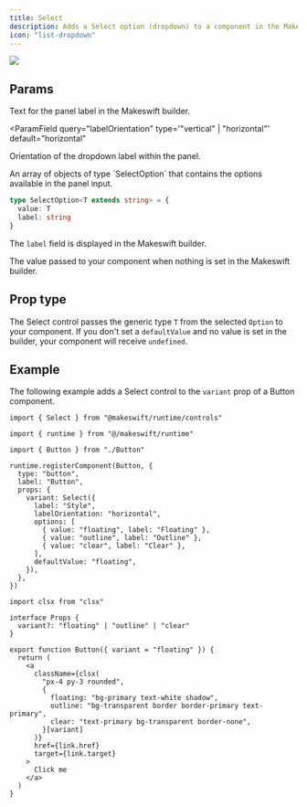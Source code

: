 ```yaml
---
title: Select
description: Adds a Select option (dropdown) to a component in the Makeswift builder to visually select a `string` value.
icon: "list-dropdown"
---
```


<Frame
  type="glass"
  caption="A Select panel for a Button component to change the style"
>
  <img src="/images/select-panel.png" />
</Frame>

## Params

<ParamField query="label" type="string" default="Text">
  Text for the panel label in the Makeswift builder.
</ParamField>

<ParamField
  query="labelOrientation"
  type='"vertical" | "horizontal"'
  default="horizontal"
>
  Orientation of the dropdown label within the panel.
</ParamField>

<ParamField query="options" type="SelectOption<T>[]" required>
  An array of objects of type `SelectOption<T>` that contains the options available in the panel input.

```ts
type SelectOption<T extends string> = {
  value: T
  label: string
}
```

The `label` field is displayed in the Makeswift builder.

</ParamField>

<ParamField query="defaultValue" type="T">
  The value passed to your component when nothing is set in the Makeswift
  builder.
</ParamField>

## Prop type

The Select control passes the generic type `T` from the selected `Option` to your component. If you don't set a `defaultValue` and no value is set in the builder, your component will receive `undefined`.

## Example

The following example adds a Select control to the `variant` prop of a Button component.

<CodeGroup>

```tsx Button.makeswift.ts
import { Select } from "@makeswift/runtime/controls"

import { runtime } from "@/makeswift/runtime"

import { Button } from "./Button"

runtime.registerComponent(Button, {
  type: "button",
  label: "Button",
  props: {
    variant: Select({
      label: "Style",
      labelOrientation: "horizontal",
      options: [
        { value: "floating", label: "Floating" },
        { value: "outline", label: "Outline" },
        { value: "clear", label: "Clear" },
      ],
      defaultValue: "floating",
    }),
  },
})
```

```tsx Button.tsx
import clsx from "clsx"

interface Props {
  variant?: "floating" | "outline" | "clear"
}

export function Button({ variant = "floating" }) {
  return (
    <a
      className={clsx(
        "px-4 py-3 rounded",
        {
          floating: "bg-primary text-white shadow",
          outline: "bg-transparent border border-primary text-primary",
          clear: "text-primary bg-transparent border-none",
        }[variant]
      )}
      href={link.href}
      target={link.target}
    >
      Click me
    </a>
  )
}
```

</CodeGroup>


<NamingConventions />
